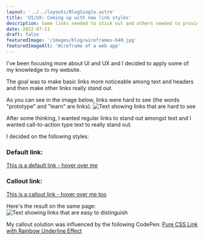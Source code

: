 ```yaml
---
layout: '../../layouts/BlogSingle.astro'
title: 'UI/UX: Coming up with new link styles'
description: Some links needed to stick out and others needed to provide feedback
date: 2022-07-11
draft: false
featuredImage: '/images/blog/wireframes-640.jpg'
featuredImageAlt: 'Wireframe of a web app'
---
```


I've been focusing more about UI and UX and I decided to apply some of my knowledge to my website.

The goal was to make basic links more noticeable among text and headers and then make other links really stand out.

As you can see in the image below, links were hard to see (the words "prototype" and "learn" are links).
![Text showing links that are hard to see](/images/blog/non-evident-links.jpg)

After some thinking, I wanted regular links to stand out amongst text and I wanted call-to-action type text to really stand out.

I decided on the following styles:

### Default link:

<p>
  <a href='#'>This is a default link - hover over me</a>
</p>

### Callout link:

<p>
  <a href='#' class='brand-link brand-link--callout'>
    This is a callout link - hover over me too
  </a>
</p>

Here's the result on the same page:
![Text showing links that are easy to distinguish](/images/blog/evident-links.jpg)

My callout solution was influenced by the following CodePen: [Pure CSS Link with Rainbow Underline Effect](https://codepen.io/cssparadise/pen/ExxayxM)
